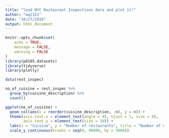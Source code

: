 ```yaml
---
title: "load NYC Restaurant Inspections data and plot it!"
author: "wq2151"
date: "10/27/2019"
output: html_document
---
```


```r
knitr::opts_chunk$set(
	echo = TRUE,
	message = FALSE,
	warning = FALSE
)
library(p8105.datasets)
library(tidyverse)
library(plotly)
```

```r
data(rest_inspec)

no_of_cuisine = rest_inspec %>% 
  group_by(cuisine_description) %>% 
  count()

ggplot(no_of_cuisine) + 
  geom_col(aes(x = reorder(cuisine_description, -n), y = n)) +
  theme(axis.text.x = element_text(angle = 45, hjust = 1, size = 8), 
        axis.text.y = element_text(size = 10)) + 
  labs(x = "Cuisine", y = "Number of restaurants", title = "Number of orders and correspoding aisles in descending order") +
  scale_y_continuous(breaks = seq(0, 90000, by = 5000))
  
```

